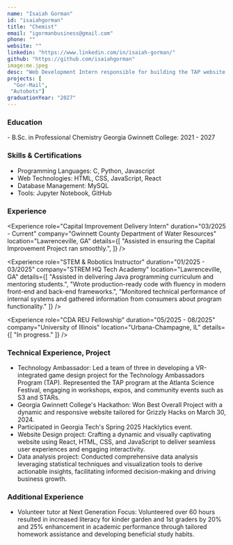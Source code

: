 ```yaml
---
name: "Isaiah Gorman"
id: "isaiahgorman"
title: "Chemist"
email: "igormanbusiness@gmail.com"
phone: ""
website: ""
linkedin: "https://www.linkedin.com/in/isaiah-gorman/"
github: "https://github.com/isaiahgorman"
image:me.jpeg
desc: "Web Development Intern responsible for building the TAP website. A resourceful and detail-oriented developer with a strong track record of creating user-focused websites. Proficient in HTML, CSS, and JavaScript, with a commitment to delivering high-quality, efficient solutions."
projects: [
  "Gor-Mail",
 "Autobots"]
graduationYear: "2027"
---
```


### Education
<div>
- B.Sc. in Professional Chemistry Georgia Gwinnett College: 2021 - 2027
</div>

### Skills & Certifications
<ul>
  <li> Programming Languages: C, Python, Javascript</li>
  <li>Web Technologies: HTML, CSS, JavaScript, React</li>
  <li>Database Management: MySQL</li>
  <li>Tools: Jupyter Notebook, GitHub</li>
</ul>

### Experience
<Experience 
  role="Capital Improvement Delivery Intern" 
  duration="03/2025 - Current" 
  company="Gwinnett County Department of Water Resources" 
  location="Lawrenceville, GA"
  details={[
    "Assisted in ensuring the Capital Improvement Project ran smoothly.",
  ]}
/>

<Experience 
  role="STEM & Robotics Instructor" 
  duration="01/2025 - 03/2025" 
  company="STREM HQ Tech Academy" 
  location="Lawrenceville, GA"
  details={[
    "Assisted in delivering Java programming curriculum and mentoring students.",
    "Wrote production-ready code with fluency in modern front-end and back-end frameworks.",
    "Monitored technical performance of internal systems and gathered information from consumers about program functionality."
  ]}
/>

<Experience 
  role="CDA REU Fellowship" 
  duration="05/2025 - 08/2025" 
  company="University of Illinois" 
  location="Urbana-Champagne, IL"
  details={[
    "In progress."
  ]}
/>



### Technical Experience, Project
<ul>
  <li>Technology Ambassador: Led a team of three in developing a VR-integrated game design project for the Technology Ambassadors Program (TAP). Represented the TAP program at the Atlanta Science Festival, engaging in workshops, expos, and community events such as S3 and STARs.</li>
  <li>Georgia Gwinnett College's Hackathon: Won Best Overall Project with a dynamic and responsive website tailored for Grizzly Hacks on March 30, 2024.</li>
  <li>Participated in Georgia Tech's Spring 2025 Hacklytics event.</li>
  <li>Website Design project: Crafting a dynamic and visually captivating website using React, HTML, CSS, and JavaScript to deliver seamless user experiences and engaging interactivity.</li>
  <li>Data analysis project: Conducted comprehensive data analysis leveraging statistical techniques and visualization tools to derive actionable insights, facilitating informed decision-making and driving business growth.</li>
</ul>

### Additional Experience
<ul>
  <li>Volunteer tutor at Next Generation Focus: Volunteered over 60 hours resulted in increased literacy for kinder garden and 1st graders by 20% and 25% enhancement in academic performance through tailored homework assistance and developing beneficial study habits.</li>
</ul>
